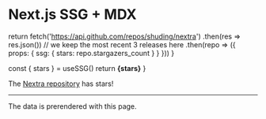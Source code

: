 # Next.js SSG + MDX


  return fetch('https://api.github.com/repos/shuding/nextra')
    .then(res => res.json())
    // we keep the most recent 3 releases here
    .then(repo => ({ props: { ssg: {
      stars: repo.stargazers_count
    } } }))
}

  const { stars } = useSSG()
  return <strong>{stars}</strong>
}

The [Nextra repository](https://github.com/shuding/nextra) has <StarsRenderer/> stars!

---

The data is prerendered with this page.
